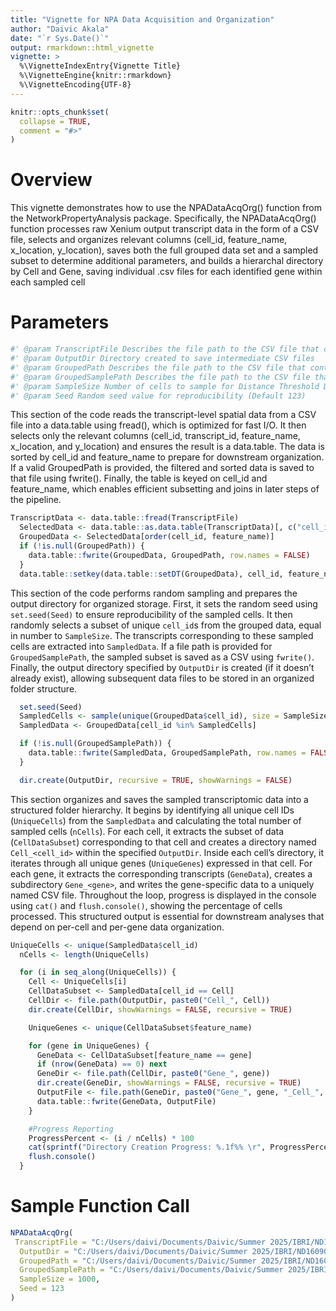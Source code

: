 ```yaml
---
title: "Vignette for NPA Data Acquisition and Organization"
author: "Daivic Akala"
date: "`r Sys.Date()`"
output: rmarkdown::html_vignette
vignette: >
  %\VignetteIndexEntry{Vignette Title}
  %\VignetteEngine{knitr::rmarkdown}
  %\VignetteEncoding{UTF-8}
---
```


```r
knitr::opts_chunk$set(
  collapse = TRUE,
  comment = "#>"
)
```

# Overview
This vignette demonstrates how to use the NPADataAcqOrg() function from the NetworkPropertyAnalysis package. Specifically, the NPADataAcqOrg() function processes raw Xenium output transcript data in the form of a CSV file, selects and organizes relevant columns (cell_id, feature_name, x_location, y_location), saves both the full grouped data set and a sampled subset to determine additional parameters, and builds a hierarchal directory by Cell and Gene, saving individual .csv files for each identified gene within each sampled cell

# Parameters
```r
#' @param TranscriptFile Describes the file path to the CSV file that contains the raw transcript data from Xenium
#' @param OutputDir Directory created to save intermediate CSV files
#' @param GroupedPath Describes the file path to the CSV file that contains the grouped information from the GroupedData variable
#' @param GroupedSamplePath Describes the file path to the CSV file that contains the grouped information from the SampleData variable
#' @param SampleSize Number of cells to sample for Distance Threshold Determination (Default 1000)
#' @param Seed Random seed value for reproducibility (Default 123)
```

This section of the code reads the transcript-level spatial data from a CSV file into a data.table using fread(), which is optimized for fast I/O. It then selects only the relevant columns (cell_id, transcript_id, feature_name, x_location, and y_location) and ensures the result is a data.table. The data is sorted by cell_id and feature_name to prepare for downstream organization. If a valid GroupedPath is provided, the filtered and sorted data is saved to that file using fwrite(). Finally, the table is keyed on cell_id and feature_name, which enables efficient subsetting and joins in later steps of the pipeline.

```r
TranscriptData <- data.table::fread(TranscriptFile)
  SelectedData <- data.table::as.data.table(TranscriptData)[, c("cell_id", "transcript_id", "feature_name", "x_location", "y_location"), with = FALSE]
  GroupedData <- SelectedData[order(cell_id, feature_name)]
  if (!is.null(GroupedPath)) {
    data.table::fwrite(GroupedData, GroupedPath, row.names = FALSE)
  }
  data.table::setkey(data.table::setDT(GroupedData), cell_id, feature_name)
```

This section of the code performs random sampling and prepares the output directory for organized storage. First, it sets the random seed using `set.seed(Seed)` to ensure reproducibility of the sampled cells. It then randomly selects a subset of unique `cell_id`s from the grouped data, equal in number to `SampleSize`. The transcripts corresponding to these sampled cells are extracted into `SampledData`. If a file path is provided for `GroupedSamplePath`, the sampled subset is saved as a CSV using `fwrite()`. Finally, the output directory specified by `OutputDir` is created (if it doesn’t already exist), allowing subsequent data files to be stored in an organized folder structure.

```r
  set.seed(Seed)
  SampledCells <- sample(unique(GroupedData$cell_id), size = SampleSize)
  SampledData <- GroupedData[cell_id %in% SampledCells]

  if (!is.null(GroupedSamplePath)) {
    data.table::fwrite(SampledData, GroupedSamplePath, row.names = FALSE)
  }

  dir.create(OutputDir, recursive = TRUE, showWarnings = FALSE)
```

This section organizes and saves the sampled transcriptomic data into a structured folder hierarchy. It begins by identifying all unique cell IDs (`UniqueCells`) from the `SampledData` and calculating the total number of sampled cells (`nCells`). For each cell, it extracts the subset of data (`CellDataSubset`) corresponding to that cell and creates a directory named `Cell_<cell_id>` within the specified `OutputDir`. Inside each cell's directory, it iterates through all unique genes (`UniqueGenes`) expressed in that cell. For each gene, it extracts the corresponding transcripts (`GeneData`), creates a subdirectory `Gene_<gene>`, and writes the gene-specific data to a uniquely named CSV file. Throughout the loop, progress is displayed in the console using `cat()` and `flush.console()`, showing the percentage of cells processed. This structured output is essential for downstream analyses that depend on per-cell and per-gene data organization.

```r
UniqueCells <- unique(SampledData$cell_id)
  nCells <- length(UniqueCells)

  for (i in seq_along(UniqueCells)) {
    Cell <- UniqueCells[i]
    CellDataSubset <- SampledData[cell_id == Cell]
    CellDir <- file.path(OutputDir, paste0("Cell_", Cell))
    dir.create(CellDir, showWarnings = FALSE, recursive = TRUE)

    UniqueGenes <- unique(CellDataSubset$feature_name)

    for (gene in UniqueGenes) {
      GeneData <- CellDataSubset[feature_name == gene]
      if (nrow(GeneData) == 0) next
      GeneDir <- file.path(CellDir, paste0("Gene_", gene))
      dir.create(GeneDir, showWarnings = FALSE, recursive = TRUE)
      OutputFile <- file.path(GeneDir, paste0("Gene_", gene, "_Cell_", Cell, "_Data.csv"))
      data.table::fwrite(GeneData, OutputFile)
    }

    #Progress Reporting
    ProgressPercent <- (i / nCells) * 100
    cat(sprintf("Directory Creation Progress: %.1f%% \r", ProgressPercent))
    flush.console()
  }
```

# Sample Function Call
```r
NPADataAcqOrg(
 TranscriptFile = "C:/Users/daivi/Documents/Daivic/Summer 2025/IBRI/ND16090 T2D 0017308/transcripts.csv",
  OutputDir = "C:/Users/daivi/Documents/Daivic/Summer 2025/IBRI/ND16090 T2D 0017308/Package Test/CellGeneDirectories",
  GroupedPath = "C:/Users/daivi/Documents/Daivic/Summer 2025/IBRI/ND16090 T2D 0017308/Package Test/Grouped Data.csv",
  GroupedSamplePath = "C:/Users/daivi/Documents/Daivic/Summer 2025/IBRI/ND16090 T2D 0017308/Package Test/Grouped Sample Data.csv",
  SampleSize = 1000,
  Seed = 123
)
```

